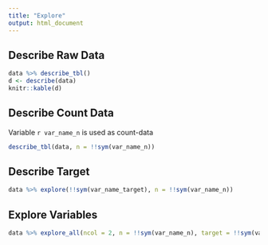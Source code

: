 ```yaml
---
title: "Explore"
output: html_document
---
```


## Describe Raw Data

```r
data %>% describe_tbl()
d <- describe(data)
knitr::kable(d)
```

## Describe Count Data

Variable `r var_name_n` is used as count-data

```r
describe_tbl(data, n = !!sym(var_name_n))
```


## Describe Target

```r
data %>% explore(!!sym(var_name_target), n = !!sym(var_name_n))
```

## Explore Variables

```r
data %>% explore_all(ncol = 2, n = !!sym(var_name_n), target = !!sym(var_name_target), split = TRUE)
```
